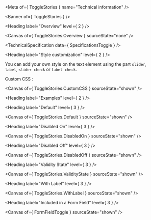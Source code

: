 
<Meta of={ ToggleStories } name="Technical information" />

<Banner of={ ToggleStories } />

<Heading label="Overview" level={ 2 } />

<Canvas of={ ToggleStories.Overview } sourceState="none" />

<TechnicalSpecification data={ SpecificationsToggle } />

<Heading label="Style customization" level={ 2 } />

You can add your own style on the text element using the part `slider`, `label`, `slider check` or `label check`.

Custom CSS :

<Canvas of={ ToggleStories.CustomCSS } sourceState="shown" />

<Heading label="Examples" level={ 2 } />

<Heading label="Default" level={ 3 } />

<Canvas of={ ToggleStories.Default } sourceState="shown" />

<Heading label="Disabled On" level={ 3 } />

<Canvas of={ ToggleStories.DisabledOn } sourceState="shown" />

<Heading label="Disabled Off" level={ 3 } />

<Canvas of={ ToggleStories.DisabledOff } sourceState="shown" />

<Heading label="Validity State" level={ 3 } />

<Canvas of={ ToggleStories.ValidityState } sourceState="shown" />

<Heading label="With Label" level={ 3 } />

<Canvas of={ ToggleStories.WithLabel } sourceState="shown" />

<Heading label="Included in a Form Field" level={ 3 } />

<Canvas of={ FormFieldToggle } sourceState="shown" />
